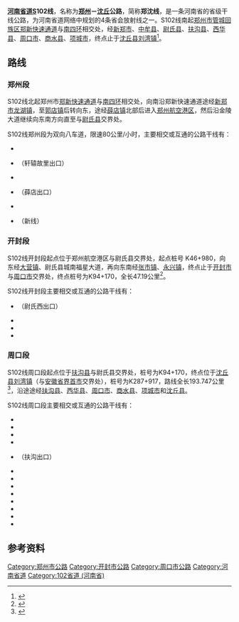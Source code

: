 {{中国省道信息框
|省=河南
|省道编号=102
|起点=[[河南省|河南省]][[郑州市|郑州市]]
|终点=河南省[[郑州市|郑州市]][[沈丘县|沈丘县]]
|最近通车日期=
|规划总长度=
|别称=郑沈线}}


 
'''[[河南省道|河南省道]]S102线'''，名称为'''[[郑州|郑州]]－[[沈丘|沈丘]]公路'''，简称'''郑沈线'''，是一条河南省的省级干线公路，为河南省道网络中规划的4条省会放射线之一。S102线南起[[郑州市|郑州市]][[管城回族区|管城回族区]][[郑新快速通道|郑新快速通道]]与[[郑州四环路|南四环]]相交处，经[[新郑市|新郑市]]、[[中牟县|中牟县]]、[[尉氏县|尉氏县]]、[[扶沟县|扶沟县]]、[[西华县|西华县]]、[[周口市|周口市]]、[[商水县|商水县]]、[[项城市|项城市]]，终点止于[[沈丘县|沈丘县]][[刘湾镇|刘湾镇]]<ref name=sd2013>{{cite web |title=河南省普通省道网规划调整方案（2013-2030年） |url=http://www.hncd.gov.cn/portal/dzzw/zwgg/webinfo/2014/08/1408408620611868.htm |website=河南省交通运输厅 |accessdate=2020-08-26 |archive-date=2017-04-12 |archive-url=https://web.archive.org/web/20170412222239/http://www.hncd.gov.cn/portal/dzzw/zwgg/webinfo/2014/08/1408408620611868.htm |dead-url=yes}}</ref>。

== 路线 ==
=== 郑州段 ===
S102线北起郑州市[[郑新快速通道|郑新快速通道]]与[[郑州四环路|南四环]]相交处，向南沿郑新快速通道途经[[新郑市|新郑市]][[龙湖镇_(新郑市)|龙湖镇]]，至[[郭店镇_(新郑市)|郭店镇]]后转向东，途经[[薛店镇_(新郑市)|薛店镇]]北部后进入[[郑州航空港经济综合实验区|郑州航空港区]]，然后沿金陵大道继续向东南方向直至与[[尉氏县|尉氏县]]交界处。

S102线郑州段为双向八车道，限速80公里/小时，主要相交或互通的公路干线有：
* {{中国国道名|310}}
* {{China Expwy Name|G3001}}（轩辕故里出口）
* {{中国省道名|317|P=河南}}
* {{China Expwy Name|G4}}（薛店出口）
* {{中国省道名|225|P=河南}}
* {{中国国道名|107}}（新线）

=== 开封段 ===
S102线开封段起点位于郑州航空港区与尉氏县交界处，起点桩号 K46+980，向东经[[大营镇_(尉氏县)|大营镇]]、尉氏县城南福星大道，再向东南经[[张市镇|张市镇]]、[[永兴镇_(尉氏县)|永兴镇]]，终点止于[[开封市|开封市]]与[[周口市|周口市]]交界处，终点桩号为K94+170，全长47.19公里<ref name=kf>{{cite book |title=开封市普通国省干线公路新路网交通标志调整施工三标段招标文件 |page=41 |accessdate=2020-09-11}}</ref>。

S102线开封段主要相交或互通的公路干线有：
* {{China Expwy Name|S25|P=Henan}}（尉氏西出口）
* {{中国国道名|230}}
* {{中国国道名|240}}
* {{中国国道名|343}}

=== 周口段 ===
S102线周口段起点位于[[扶沟县|扶沟县]]与尉氏县交界处，桩号为K94+170，终点位于[[沈丘县|沈丘县]][[刘湾镇|刘湾镇]]（与[[安徽省|安徽省]][[界首市|界首市]]交界处），桩号为K287+917，路线全长193.747公里<ref>{{cite book |title=2019年周口普通干线公路省道交通标志调整工程招标公告 |accessdate=2020-09-12}}</ref>，沿途途经[[扶沟县|扶沟县]]、[[西华县|西华县]]、[[周口市|周口市]]、[[商水县|商水县]]、[[项城市|项城市]]和[[沈丘县|沈丘县]]。

S102线周口段主要相交或互通的公路干线有：
* {{中国省道名|319|P=河南}}
* {{中国省道名|222|P=河南}}
* {{中国国道名|311}}
* {{中国省道名|320|P=河南}}
* {{China Expwy Name|G1516}}（扶沟出口）
* {{中国国道名|230}}
* {{中国国道名|344}}
* {{中国国道名|106}}
* {{中国国道名|329}}
* {{中国国道名|220}}
* {{中国省道名|216|P=河南}}
* {{中国省道名|214|P=河南}}
* {{中国省道名|211|P=河南}}

== 参考资料 ==
{{reflist}}

{{河南省道}}
{{郑州主要道路}}
[[Category:郑州市公路|Category:郑州市公路]]
[[Category:开封市公路|Category:开封市公路]]
[[Category:周口市公路|Category:周口市公路]]
[[Category:河南省道|Category:河南省道]]
[[Category:102省道_(河南省)|Category:102省道 (河南省)]]